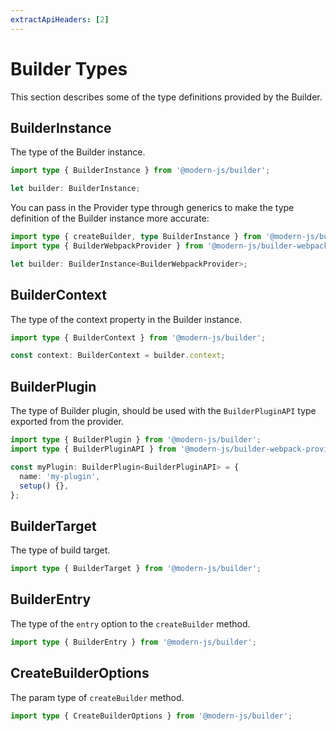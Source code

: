 ```yaml
---
extractApiHeaders: [2]
---
```


# Builder Types

This section describes some of the type definitions provided by the Builder.

## BuilderInstance

The type of the Builder instance.

```ts
import type { BuilderInstance } from '@modern-js/builder';

let builder: BuilderInstance;
```

You can pass in the Provider type through generics to make the type definition of the Builder instance more accurate:

```ts
import type { createBuilder, type BuilderInstance } from '@modern-js/builder';
import type { BuilderWebpackProvider } from '@modern-js/builder-webpack-provider';

let builder: BuilderInstance<BuilderWebpackProvider>;
```

## BuilderContext

The type of the context property in the Builder instance.

```ts
import type { BuilderContext } from '@modern-js/builder';

const context: BuilderContext = builder.context;
```

## BuilderPlugin

The type of Builder plugin, should be used with the `BuilderPluginAPI` type exported from the provider.

```ts
import type { BuilderPlugin } from '@modern-js/builder';
import type { BuilderPluginAPI } from '@modern-js/builder-webpack-provider';

const myPlugin: BuilderPlugin<BuilderPluginAPI> = {
  name: 'my-plugin',
  setup() {},
};
```

## BuilderTarget

The type of build target.

```ts
import type { BuilderTarget } from '@modern-js/builder';
```

## BuilderEntry

The type of the `entry` option to the `createBuilder` method.

```ts
import type { BuilderEntry } from '@modern-js/builder';
```

## CreateBuilderOptions

The param type of `createBuilder` method.

```ts
import type { CreateBuilderOptions } from '@modern-js/builder';
```
